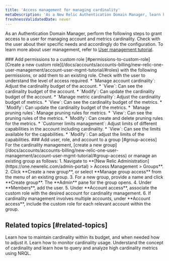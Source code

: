```yaml
---
title: 'Access management for managing cardinality'
metaDescription: 'As a New Relic Authentication Domain Manager, learn how to manage cardinality related access for users.'
freshnessValidatedDate: never
---
```


 As an Authentication Domain Manager, perform the following steps to grant access to a user for managing account and metrics cardinality. Check with the user about their specific needs and accordingly do the configuration. To learn more about user management, refer to [User management tutorial](/docs/accounts/accounts-billing/new-relic-one-user-management/account-user-mgmt-tutorial/).

<Steps>

  <Step>
    ### Add permissions to a custom role [#permissions-to-custom-role]
    [Create a new custom role](/docs/accounts/accounts-billing/new-relic-one-user-management/account-user-mgmt-tutorial/#roles) with the following permissions, or add them to an existing role. Check with the user to understand the level of access required. 
       * `Manage account cardinality`: Adjust the cardinality budget of the account.
           * `View`: Can see the cardinality budget of the account.
           * `Modify`: Can update the cardinality budget of the account.
       * `Manage metric cardinality`: Adjust the cardinality budget of metrics.
           * `View`: Can see the cardinality budget of the metrics.
           * `Modify`: Can update the cardinality budget of the metrics.
       * `Manage pruning rules`: Manage pruning rules for metrics.
           * `View`: Can see the pruning rules of the metrics.
           * `Modify`: Can create and delete pruning rules for the metrics.
       * `Customer limits management`: Adjust limits of different capabilities in the account including cardinality.
           * `View`: Can see the limits available for the capabilities.
           * `Modify`: Can adjust the limits of the capabilities.
  </Step>

  <Step>
    ### Add user, role, and account to a group [#group-access]
    For the cardinality management, [create a new group](/docs/accounts/accounts-billing/new-relic-one-user-management/account-user-mgmt-tutorial/#group-access) or manage an existing group as follows:
        1. Navigate to **[New Relic Administration](https://one.newrelic.com/admin-portal) > Access Management > Groups**.
        2. Click <DNT>**Create a new group**</DNT>, or select <DNT>**Manage group access**</DNT> from the <Icon name="fe-more-horizontal"/> menu of an existing group.
        3. For a new group, provide a name and click <DNT>**Create group**</DNT>. The <DNT>**Admin**</DNT> pane for the group opens.
        4. Under <DNT>**Members**</DNT>, add the user.
        5. Under <DNT>**Account access**</DNT>, associate the custom role with the desired account for cardinality management.
        6. If cardinality management involves multiple accounts, under <DNT>**Account access**</DNT>, include the custom role for each relevant account within the group.
  </Step>

</Steps>


## Related topics [#related-topics]

<DocTiles>
  <DocTile title="Manage cardinality" path="/docs/data-apis/ingest-apis/metric-api/cardinality-management" >Learn how to maintain cardinality within its budget, and when needed how to adjust it.</DocTile>
  <DocTile title="Monitor cardinality" path="/docs/data-apis/ingest-apis/metric-api/monitor-cardinality" >Learn how to monitor cardinality usage.</DocTile>
  <DocTile title="Understand and query high cardinality metrics" path="/docs/data-apis/ingest-apis/metric-api/NRQL-high-cardinality-metrics" >Understand the concept of cardinality and learn how to query and analyze high cardinality metrics using NRQL.</DocTile>
</DocTiles>